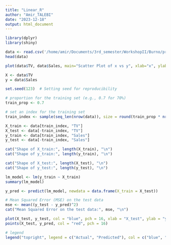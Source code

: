 ```yaml
---
title: "Linear_R"
author: "Amir_TALEBI"
date: "2023-12-18"
output: html_document
---
```


```r
library(dplyr)
library(shiny)
```


```r
data <- read.csv('/home/amir/Documents/3rd_semester/WorkshopII/Burno/project/tvmarketing.csv')
head(data)
```


```r
plot(data$TV, data$Sales, main="Scatter Plot of x vs y", xlab="x", ylab="y")

```
```r
X <- data$TV
y = data$Sales

set.seed(123)  # Setting seed for reproducibility

# proportion for the training set (e.g., 0.7 for 70%)
train_prop <- 0.7

# set an index for the training set
train_index <- sample(seq_len(nrow(data)), size = round(train_prop * nrow(data)))

X_train <- data[train_index, "TV"]
X_test <- data[-train_index, "TV"]
y_train <- data[train_index, "Sales"]
y_test <- data[-train_index, "Sales"]

```

```r

cat("Shape of X_train:", length(X_train), "\n")
cat("Shape of y_train:", length(y_train), "\n")

cat("Shape of X_test:", length(X_test), "\n")
cat("Shape of y_test:", length(y_test), "\n")
```

```r

lm_model <- lm(y_train ~ X_train)
summary(lm_model)

```

```r

y_pred <- predict(lm_model, newdata = data.frame(X_train = X_test))

# Mean Squared Error (MSE) on the test data
mse <- mean((y_test - y_pred)^2)
cat("Mean Squared Error on the test data:", mse, "\n")

plot(X_test, y_test, col = "blue", pch = 16, xlab = "X_test", ylab = "y_test", main = "Linear Regression Predictions on Test Data")
points(X_test, y_pred, col = "red", pch = 16)

# legend
legend("topright", legend = c("Actual", "Predicted"), col = c("blue", "red"), pch = 16)

```


